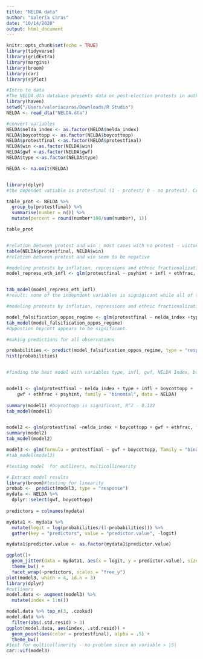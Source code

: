 ```yaml
---
title: "NELDA data"
author: "Valeria Caras"
date: "10/14/2020"
output: html_document
---
```


```r
knitr::opts_chunk$set(echo = TRUE)
library(tidyverse)
library(gridExtra)
library(margins)
library(broom)
library(car)
library(sjPlot)
```

```r
#Intro to data 
#The NELDA.dta database presents data on post-election protests in authoritarian countries by Barbara Geddes et al. (2014) from January 1990 to January 2011
library(haven)
setwd("/Users/valeriacaras/Downloads/R Studio")
NELDA <- read_dta("NELDA.dta")

#convert variables
NELDA$nelda_index <- as.factor(NELDA$nelda_index)
NELDA$boycottopp <- as.factor(NELDA$boycottopp)
NELDA$protestfinal <-as.factor(NELDA$protestfinal)
NELDA$win <-as.factor(NELDA$win)
NELDA$gwf <-as.factor(NELDA$gwf)
NELDA$type <-as.factor(NELDA$type)

NELDA <- na.omit(NELDA)


library(dplyr)
#the dependet vatiable is protesfinal (1 - protest/ 0 - no protest). Cross tabulation of the dependent variable shows that there are in 3 times no protests than present.

table_prot <- NELDA %>%
  group_by(protestfinal) %>% 
  summarise(number = n()) %>% 
  mutate(percent = round(number*100/sum(number), 1))

table_prot


#relation between protest and win : most cases with no protest - victory of incumnets; but also 48 cases of victory and protests
table(NELDA$protestfinal, NELDA$win)
#relation between protest and win seem to be negative


```


```r
#modeling protests by inflation, repressions and ethnic fractionalization
model_repress_eth_infl <- glm(protestfinal ~ psyhint + infl + ethfrac, data = NELDA, family ="binomial")


tab_model(model_repress_eth_infl)
#result: none of the indepndent variables is signigicant while all of them change the log odds of protests in negative way


```
```r
#modeling protests by inflation, repressions and ethnic fractionalization

model_falsification_oppos_regime <- glm(protestfinal ~ nelda_index +type + boycottopp + gwf, data = NELDA, family ="binomial")
tab_model(model_falsification_oppos_regime)
#Oppostion boycott appears to be significant.

```


```r
#making predictions for all observations

probabilities <- predict(model_falsification_oppos_regime, type = "response")
hist(probabilities)



```

```r
#finding the best model with variables type, infl, gwf, NELDA Index, boycott, ethnicfrac, psyhint. 


model1 <- glm(protestfinal ~ nelda_index + type + infl + boycottopp + 
    gwf + ethfrac + psyhint, family = "binomial", data = NELDA)
  
summary(model1) #boycottopp is significant, R^2 - 0.122
tab_model(model1)


model2 <- glm(protestfinal ~nelda_index + boycottopp + gwf + ethfrac, family = "binomial", data = NELDA)
summary(model2)
tab_model(model2)

model3 <- glm(formula = protestfinal ~ gwf + boycottopp, family = "binomial", data = NELDA)
#tab_model(model3)
```

```r
#testing model  for outliners, multicollinearity

# Extract model results
library(broom)#testing for linearity
probab <-  predict(model3, type = "response")
mydata <- NELDA %>%
  dplyr::select(gwf, boycottopp)
  
predictors = colnames(mydata)

mydata1 <- mydata %>%
  mutate(logit = log(probabilities/(1-probabilities))) %>%
  gather(key = "predictors", value = "predictor.value", -logit)

mydata1$predictor.value <- as.factor(mydata1$predictor.value)

ggplot()+
  geom_jitter(data = mydata1, aes(x = logit, y = predictor.value), size = 0.5, alpha = 0.5) +
  theme_bw() + 
  facet_wrap(~predictors, scales = "free_y")
plot(model3, which = 4, id.n = 3)
library(dplyr)
#outliners
model.data <- augment(model3) %>% 
  mutate(index = 1:n()) 

model.data %>% top_n(3, .cooksd)
model.data %>% 
  filter(abs(.std.resid) > 3)
ggplot(model.data, aes(index, .std.resid)) + 
  geom_point(aes(color = protestfinal), alpha = .5) +
  theme_bw()
#test for multicollinerity - no problem since no variable > |5| 
car::vif(model3)

```




